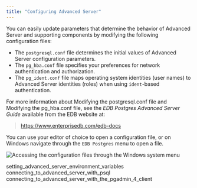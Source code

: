 ```yaml
---
title: "Configuring Advanced Server"
---
```


<div id="configuring_advanced_server" class="registered_link"></div>


You can easily update parameters that determine the behavior of Advanced Server and supporting components by modifying the following configuration files:

-   The `postgresql.conf` file determines the initial values of Advanced Server configuration parameters.
-   The `pg_hba.conf` file specifies your preferences for network authentication and authorization.
-   The `pg_ident.conf` file maps operating system identities (user names) to Advanced Server identities (roles) when using `ident`-based authentication.

For more information about Modifying the postgresql.conf file and Modifying the pg\_hba.conf file, see the *EDB Postgres Advanced Server Guide* available from the EDB website at:

> <https://www.enterprisedb.com/edb-docs>

You can use your editor of choice to open a configuration file, or on Windows navigate through the `EDB Postgres` menu to open a file.

![Accessing the configuration files through the Windows system menu](../images/accessing_configuration_files.png)

<div class="toctree" maxdepth="3">

setting\_advanced\_server\_environment\_variables connecting\_to\_advanced\_server\_with\_psql connecting\_to\_advanced\_server\_with\_the\_pgadmin\_4\_client

</div>
